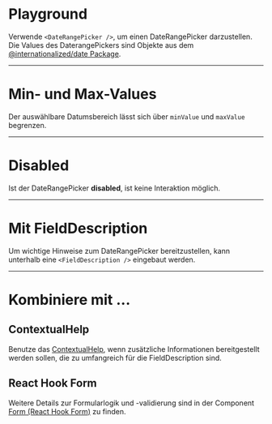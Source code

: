 # Playground

Verwende `<DateRangePicker />`, um einen DateRangePicker darzustellen. Die Values des DaterangePickers sind Objekte aus dem [@internationalized/date Package](https://react-spectrum.adobe.com/internationalized/date/).

<LiveCodeEditor />

---

# Min- und Max-Values

Der auswählbare Datumsbereich lässt sich über `minValue` und `maxValue` begrenzen.

<LiveCodeEditor example="future" editorCollapsed />

---

# Disabled

Ist der DateRangePicker **disabled**, ist keine Interaktion möglich.

<LiveCodeEditor example="disabled" editorCollapsed />

---

# Mit FieldDescription

Um wichtige Hinweise zum DateRangePicker bereitzustellen, kann unterhalb eine `<FieldDescription />` eingebaut werden.

<LiveCodeEditor example="fieldDescription" editorCollapsed />

---

# Kombiniere mit ...

## ContextualHelp

Benutze das [ContextualHelp](/03-components/overlays/contextual-help), wenn zusätzliche Informationen bereitgestellt werden sollen, die zu umfangreich für die FieldDescription sind.

<LiveCodeEditor example="contextualHelp" editorCollapsed />

## React Hook Form

Weitere Details zur Formularlogik und -validierung sind in der Component [Form (React Hook Form)](/03-components/form-controls/form-react-hook-form) zu finden.

<LiveCodeEditor example="form" editorCollapsed />
